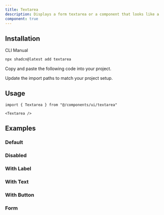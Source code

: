 ```yaml
---
title: Textarea
description: Displays a form textarea or a component that looks like a textarea.
component: true
---
```


<ComponentPreview name="textarea-main" description="A textarea" />

## Installation

<Tabs defaultValue="cli">

<TabsList>
  <TabsTrigger value="cli">CLI</TabsTrigger>
  <TabsTrigger value="manual">Manual</TabsTrigger>
</TabsList>
<TabsContent value="cli">

```bash
npx shadcn@latest add textarea
```

</TabsContent>

<TabsContent value="manual">

<Steps>

<Step>Copy and paste the following code into your project.</Step>

<ComponentSource name="textarea" />

<Step>Update the import paths to match your project setup.</Step>

</Steps>

</TabsContent>

</Tabs>

## Usage

```tsx
import { Textarea } from "@/components/ui/textarea"
```

```tsx
<Textarea />
```

## Examples

### Default

<ComponentPreview name="textarea-2" description="A textarea" />

### Disabled

<ComponentPreview name="textarea-3" description="A disabled textarea" />

### With Label

<ComponentPreview
  name="textarea-4"
  className="[&_div.grid]:w-full"
  description="A textarea with a label"
/>

### With Text

<ComponentPreview
  name="textarea-5"
  description="A textarea with text"
/>

### With Button

<ComponentPreview
  name="textarea-6"
  description="A textarea with a button"
/>

### Form

<ComponentPreview name="textarea-7" />
